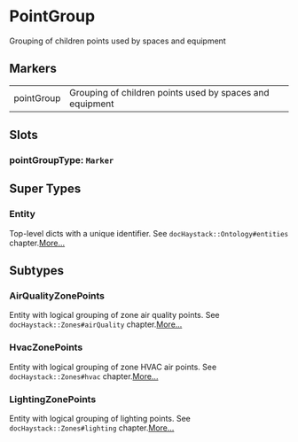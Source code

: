 # PointGroup
Grouping of children points used by spaces and equipment
## Markers
<table>
<tbody>
<tr>
<td className='p-2 align-top'><span className='bg-sky-200 rounded-md px-3 py-1 text-sky-700 block font-semibold text-center text-sm'>pointGroup </span></td>
<td className='p-2 align-top'>Grouping of children points used by spaces and equipment</td>
</tr>
</tbody>
</table>

## Slots

### pointGroupType: `Marker`


## Super Types
### Entity
Top-level dicts with a unique identifier.
See `docHaystack::Ontology#entities` chapter.[More...](./Entity)


## Subtypes
### AirQualityZonePoints
Entity with logical grouping of zone air quality points.
See `docHaystack::Zones#airQuality` chapter.[More...](./AirQualityZonePoints)
### HvacZonePoints
Entity with logical grouping of zone HVAC air points.
See `docHaystack::Zones#hvac` chapter.[More...](./HvacZonePoints)
### LightingZonePoints
Entity with logical grouping of lighting points.
See `docHaystack::Zones#lighting` chapter.[More...](./LightingZonePoints)
